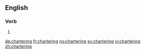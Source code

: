 ==English==

===Verb===
{{wikipedia|dab=Chartering}}
{{head|en|present participle}}

# {{present participle of|charter|lang=en|nocat=1}}

[[de:chartering]]
[[fr:chartering]]
[[no:chartering]]
[[sv:chartering]]
[[vi:chartering]]
[[zh:chartering]]